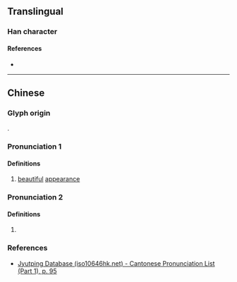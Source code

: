 {{character info}}
==Translingual==

===Han character===
{{Han char|rn=38|rad=女|as=13|sn=16|four=|canj=VTGI|ids=⿰女義}}

====References====
* {{Han ref|kx=0272.251|dkj=06794|dj=0540.280|hdz=21085.060|uh=5B1F|ud=23327}}

----

==Chinese==
{{zh-forms}}

===Glyph origin===
{{Han etym}}
{{Han compound|女|義|c1=s|c2=p|ls=psc|t1=woman}}.

===Pronunciation 1===
{{zh-pron
|m=yǐ
|c=ji6
|mc=y
|oc=y
|cat=n
}}

====Definitions====
{{head|zh|Han character}}

# [[beautiful]] [[appearance]]

===Pronunciation 2===
{{zh-pron
|m=yì
|c=ji6
|cat=pn
}}

====Definitions====
{{head|zh|Han character}}

# {{zh-used2|n}}

===References===
* [http://www.iso10646hk.net/jp/document/download.jsp Jyutping Database (iso10646hk.net) - Cantonese Pronunciation List (Part 1), p. 95]
